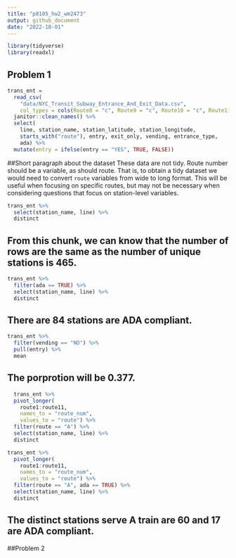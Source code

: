 ```yaml
---
title: "p8105_hw2_wm2473"
output: github_document
date: "2022-10-01"
---
```


```r
library(tidyverse)
library(readxl)
```

## Problem 1

```r
trans_ent = 
  read_csv(
    "data/NYC_Transit_Subway_Entrance_And_Exit_Data.csv",
    col_types = cols(Route8 = "c", Route9 = "c", Route10 = "c", Route11 = "c")) %>% 
  janitor::clean_names() %>% 
  select(
    line, station_name, station_latitude, station_longitude, 
    starts_with("route"), entry, exit_only, vending, entrance_type, 
    ada) %>% 
  mutate(entry = ifelse(entry == "YES", TRUE, FALSE))
```

##Short paragraph about the dataset These data are not tidy. Route number should be a variable, as should route. That is, to obtain a tidy dataset we would need to convert `route` variables from wide to long format. This will be useful when focusing on specific routes, but may not be necessary when considering questions that focus on station-level variables.

```r
trans_ent %>% 
  select(station_name, line) %>% 
  distinct
```

## From this chunk, we can know that the number of rows are the same as the number of unique stations is 465.

```r
trans_ent %>% 
  filter(ada == TRUE) %>% 
  select(station_name, line) %>% 
  distinct
```

## There are 84 stations are ADA compliant.

```r
trans_ent %>% 
  filter(vending == "NO") %>% 
  pull(entry) %>% 
  mean
```

## The porprotion will be 0.377.

```r
  trans_ent %>% 
  pivot_longer(
    route1:route11,
    names_to = "route_num",
    values_to = "route") %>% 
  filter(route == "A") %>% 
  select(station_name, line) %>% 
  distinct

trans_ent %>% 
  pivot_longer(
    route1:route11,
    names_to = "route_num",
    values_to = "route") %>% 
  filter(route == "A", ada == TRUE) %>% 
  select(station_name, line) %>% 
  distinct
```

## The distinct stations serve A train are 60 and 17 are ADA compliant.



##Problem 2
```r

```

